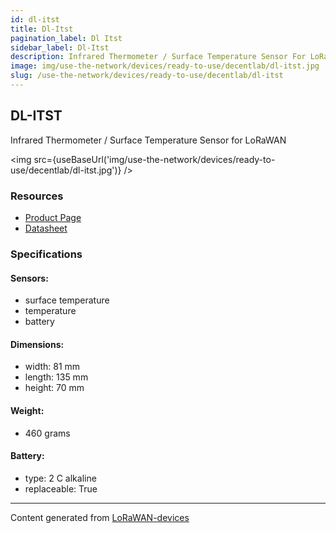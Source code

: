 ```yaml
---
id: dl-itst
title: Dl-Itst
pagination_label: Dl Itst
sidebar_label: Dl-Itst
description: Infrared Thermometer / Surface Temperature Sensor For LoRaWAN
image: img/use-the-network/devices/ready-to-use/decentlab/dl-itst.jpg
slug: /use-the-network/devices/ready-to-use/decentlab/dl-itst
---
```



## DL-ITST

Infrared Thermometer / Surface Temperature Sensor for LoRaWAN

<img src={useBaseUrl('img/use-the-network/devices/ready-to-use/decentlab/dl-itst.jpg')} />

### Resources

- [Product Page](https://www.decentlab.com/products/infrared-thermometer-/-surface-temperature-sensor-for-lorawan)
- [Datasheet](https://cdn.decentlab.com/download/datasheets/Decentlab-DL-ITST-datasheet.pdf)

### Specifications

#### Sensors:

- surface temperature
- temperature
- battery

#### Dimensions:

- width: 81 mm
- length: 135 mm
- height: 70 mm

#### Weight:

- 460 grams

#### Battery:

- type: 2 C alkaline
- replaceable: True

---

Content generated from [LoRaWAN-devices](https://github.com/TheThingsNetwork/lorawan-devices)
